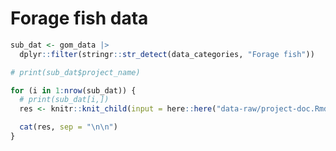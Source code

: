 
# Forage fish data

```r
sub_dat <- gom_data |>
  dplyr::filter(stringr::str_detect(data_categories, "Forage fish"))

# print(sub_dat$project_name)

for (i in 1:nrow(sub_dat)) {
  # print(sub_dat[i,])
  res <- knitr::knit_child(input = here::here("data-raw/project-doc.Rmd"), quiet = TRUE)

  cat(res, sep = "\n\n")
}
```
